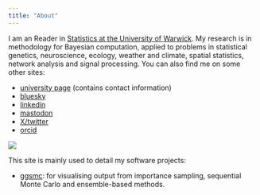```yaml
---
title: "About"
---
```


::: {.grid}

::: {.g-col-7}
I am an Reader in [Statistics at the University of Warwick](https://warwick.ac.uk/fac/sci/statistics/). My research is in methodology for Bayesian computation, applied to problems in statistical genetics, neuroscience, ecology, weather and climate, spatial statistics, network analysis and signal processing. You can also find me on some other sites:

* [university page](https://warwick.ac.uk/fac/sci/statistics/staff/academic-research/everitt/) (contains contact information)
* [bluesky](https://bsky.app/profile/bayesianstats.bsky.social)
* [linkedin](https://www.linkedin.com/in/richard-everitt-61670b12/)
* [mastodon](https://mastodon.social/@bayesian_stats)
* [X/twitter](https://x.com/bayesian_stats)
* [orcid](https://orcid.org/0000-0002-0822-5648)

:::

::: {.g-col-5}
![](richard_everitt-4.jpg)
:::

:::

This site is mainly used to detail my software projects:

* [ggsmc](https://richardgeveritt.github.io/ggsmc/): for visualising output from importance sampling, sequential Monte Carlo and ensemble-based methods.

